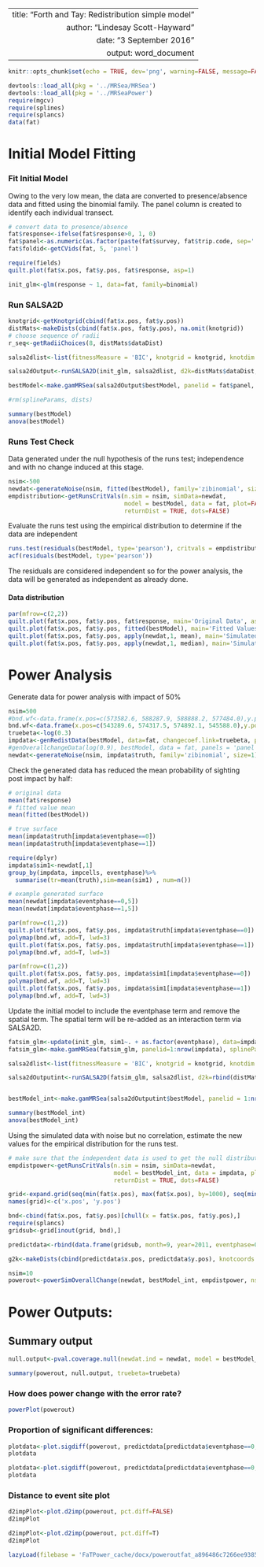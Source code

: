----
  title: "Forth and Tay: Redistribution simple model"
author: "Lindesay Scott-Hayward"
date: "3 September 2016"
output: word_document
----
  
```r
knitr::opts_chunk$set(echo = TRUE, dev='png', warning=FALSE, message=FALSE, fig=TRUE)
```

```r
devtools::load_all(pkg = '../MRSea/MRSea')
devtools::load_all(pkg = '../MRSeaPower')
require(mgcv)
require(splines)
require(splancs)
data(fat)
```

# Initial Model Fitting

### Fit Initial Model

Owing to the very low mean, the data are converted to presence/absence data and fitted using the binomial family. The panel column is created to identify each individual transect. 

```r
# convert data to presence/absence
fat$response<-ifelse(fat$response>0, 1, 0)
fat$panel<-as.numeric(as.factor(paste(fat$survey, fat$trip.code, sep='')))
fat$foldid<-getCVids(fat, 5, 'panel')
```

```r
require(fields)
quilt.plot(fat$x.pos, fat$y.pos, fat$response, asp=1)
```


```r
init_glm<-glm(response ~ 1, data=fat, family=binomial)
```


### Run SALSA2D

```r
knotgrid<-getKnotgrid(cbind(fat$x.pos, fat$y.pos))
distMats<-makeDists(cbind(fat$x.pos, fat$y.pos), na.omit(knotgrid))
# choose sequence of radii
r_seq<-getRadiiChoices(8, distMats$dataDist)

salsa2dlist<-list(fitnessMeasure = 'BIC', knotgrid = knotgrid, knotdim = c(100, 100),  startKnots=6, minKnots=2, maxKnots=20, r_seq=r_seq, gap=0)
```

```r
salsa2dOutput<-runSALSA2D(init_glm, salsa2dlist, d2k=distMats$dataDist, k2k=distMats$knotDist, splineParams=NULL, tol=0, chooserad=F, panels=NULL, suppress.printout=TRUE)
```

```r
bestModel<-make.gamMRSea(salsa2dOutput$bestModel, panelid = fat$panel, splineParams = salsa2dOutput$splineParams, varshortnames = NULL, gamMRSea=TRUE)

#rm(splineParams, dists)
```

```r
summary(bestModel)
anova(bestModel)
```

### Runs Test Check

Data generated under the null hypothesis of the runs test; independence and with no change induced at this stage.

```r
nsim<-500
newdat<-generateNoise(nsim, fitted(bestModel), family='zibinomial', size=1)
empdistribution<-getRunsCritVals(n.sim = nsim, simData=newdat, 
                                 model = bestModel, data = fat, plot=FALSE, 
                                 returnDist = TRUE, dots=FALSE)
```

Evaluate the runs test using the empirical distribution to determine if the data are independent
```r
runs.test(residuals(bestModel, type='pearson'), critvals = empdistribution)
acf(residuals(bestModel, type='pearson'))
```

The residuals are considered independent so for the power analysis, the data will be generated as independent as already done. 


#### Data distribution

```r
par(mfrow=c(2,2))
quilt.plot(fat$x.pos, fat$y.pos, fat$response, main='Original Data', asp=1)
quilt.plot(fat$x.pos, fat$y.pos, fitted(bestModel), main='Fitted Values', asp=1)
quilt.plot(fat$x.pos, fat$y.pos, apply(newdat,1, mean), main='Simulated Mean', asp=1)
quilt.plot(fat$x.pos, fat$y.pos, apply(newdat,1, median), main='Simulated Median', asp=1)
```


# Power Analysis

Generate data for power analysis with impact of 50\%

```r
nsim=500
#bnd.wf<-data.frame(x.pos=c(573582.6, 588287.9, 588888.2, 577484.0),y.pos=c(6245875, 6245278, 6221998, 6221998))
bnd.wf<-data.frame(x.pos=c(543289.6, 574317.5, 574892.1, 545588.0),y.pos=c(6253767, 6253097, 6237016, 6236681))
truebeta<-log(0.3)
impdata<-genRedistData(bestModel, data=fat, changecoef.link=truebeta, panels='panel', imppoly=bnd.wf)
#genOverallchangeData(log(0.9), bestModel, data = fat, panels = 'panel')
newdat<-generateNoise(nsim, impdata$truth, family='zibinomial', size=1)
```

Check the generated data has reduced the mean probability of sighting post impact by half:
  
  ```r
# original data
mean(fat$response)
# fitted value mean
mean(fitted(bestModel))
```

```r
# true surface
mean(impdata$truth[impdata$eventphase==0])
mean(impdata$truth[impdata$eventphase==1])
```

```r
require(dplyr)
impdata$sim1<-newdat[,1]
group_by(impdata, impcells, eventphase)%>%
  summarise(tr=mean(truth),sim=mean(sim1) , num=n())
```


```r
# example generated surface
mean(newdat[impdata$eventphase==0,5])
mean(newdat[impdata$eventphase==1,5])
```

```r
par(mfrow=c(1,2))
quilt.plot(fat$x.pos, fat$y.pos, impdata$truth[impdata$eventphase==0])
polymap(bnd.wf, add=T, lwd=3)
quilt.plot(fat$x.pos, fat$y.pos, impdata$truth[impdata$eventphase==1])
polymap(bnd.wf, add=T, lwd=3)
```

```r
par(mfrow=c(1,2))
quilt.plot(fat$x.pos, fat$y.pos, impdata$sim1[impdata$eventphase==0])
polymap(bnd.wf, add=T, lwd=3)
quilt.plot(fat$x.pos, fat$y.pos, impdata$sim1[impdata$eventphase==1])
polymap(bnd.wf, add=T, lwd=3)
```



Update the initial model to include the eventphase term and remove the spatial term.  The spatial term will be re-added as an interaction term via SALSA2D.

```r
fatsim_glm<-update(init_glm, sim1~. + as.factor(eventphase), data=impdata)
fatsim_glm<-make.gamMRSea(fatsim_glm, panelid=1:nrow(impdata), splineParams=NULL, varshortnames=NULL,gamMRSea=TRUE)
```

```r
salsa2dlist<-list(fitnessMeasure = 'BIC', knotgrid = knotgrid, knotdim = c(100, 100),  startKnots=10, minKnots=2, maxKnots=20, r_seq=r_seq, gap=0, interactionTerm='as.factor(eventphase)')

salsa2dOutputint<-runSALSA2D(fatsim_glm, salsa2dlist, d2k=rbind(distMats$dataDist,distMats$dataDist), k2k=distMats$knotDist, splineParams=NULL, tol=0, chooserad=F, panels=NULL, suppress.printout=FALSE)


bestModel_int<-make.gamMRSea(salsa2dOutputint$bestModel, panelid = 1:nrow(impdata), splineParams = salsa2dOutputint$splineParams, varshortnames = NULL, gamMRSea=TRUE)

summary(bestModel_int)
anova(bestModel_int)
```


Using the simulated data with noise but no correlation, estimate the new values for the empirical distribution for the runs test.

```r
# make sure that the independent data is used to get the null distribution
empdistpower<-getRunsCritVals(n.sim = nsim, simData=newdat, 
                              model = bestModel_int, data = impdata, plot=TRUE, 
                              returnDist = TRUE, dots=FALSE)
```


```r
grid<-expand.grid(seq(min(fat$x.pos), max(fat$x.pos), by=1000), seq(min(fat$y.pos), max(fat$y.pos), by=1000))
names(grid)<-c('x.pos', 'y.pos')

bnd<-cbind(fat$x.pos, fat$y.pos)[chull(x = fat$x.pos, fat$y.pos),]
require(splancs)
gridsub<-grid[inout(grid, bnd),]

predictdata<-rbind(data.frame(gridsub, month=9, year=2011, eventphase=0), data.frame(gridsub, month=9, year=2011, eventphase=1))

g2k<-makeDists(cbind(predictdata$x.pos, predictdata$y.pos), knotcoords = na.omit(knotgrid), knotmat = FALSE)$dataDist
```


```r
nsim=10
powerout<-powerSimOverallChange(newdat, bestModel_int, empdistpower, nsim=nsim, powercoefid=length(coef(bestModel_int)), predictionGrid=predictdata, g2k=g2k, splineParams=bestModel_int$splineParams, sigdif=TRUE, n.boot=500, impact.loc=c(558385.2, 6245497))
```

# Power Outputs:


## Summary output

```r
null.output<-pval.coverage.null(newdat.ind = newdat, model = bestModel_int, nsim = 500, powercoefid = length(coef(bestModel_int)))
```

```r
summary(powerout, null.output, truebeta=truebeta)
```

### How does power change with the error rate?

```r
powerPlot(powerout)
```


### Proportion of significant differences:
```r
plotdata<-plot.sigdiff(powerout, predictdata[predictdata$eventphase==0,c('x.pos', 'y.pos')], tailed='two', error.rate = 0.05, family=FALSE)
plotdata
```

```r
plotdata<-plot.sigdiff(powerout, predictdata[predictdata$eventphase==0,c('x.pos', 'y.pos')], tailed='two', error.rate = 0.05, family=TRUE)
plotdata
```

### Distance to event site plot

```r
d2impPlot<-plot.d2imp(powerout, pct.diff=FALSE)
d2impPlot
```

```r
d2impPlot<-plot.d2imp(powerout, pct.diff=T)
d2impPlot
```


```r
lazyLoad(filebase = 'FaTPower_cache/docx/poweroutfat_a896486c7266ee938530a429ee7ccd93')
```
